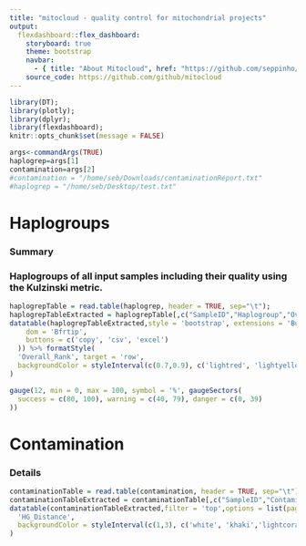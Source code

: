 ```yaml
---
title: "mitocloud - quality control for mitochondrial projects"
output:
  flexdashboard::flex_dashboard:
    storyboard: true
    theme: bootstrap
    navbar:
      - { title: "About Mitocloud", href: "https://github.com/seppinho/mitocloud", align: right }
    source_code: https://github.com/github/mitocloud
---
```


```r
library(DT);
library(plotly);
library(dplyr);
library(flexdashboard);
knitr::opts_chunk$set(message = FALSE)

args<-commandArgs(TRUE)
haplogrep=args[1]
contamination=args[2]
#contamination = "/home/seb/Downloads/contaminationReport.txt"
#haplogrep = "/home/seb/Desktop/test.txt"

```

Haplogroups {.storyboard}
=========================================
### Summary


### Haplogroups of all input samples including their quality using the Kulzinski metric.

```r

haplogrepTable = read.table(haplogrep, header = TRUE, sep="\t");
haplogrepTableExtracted = haplogrepTable[,c("SampleID","Haplogroup","Overall_Rank")]
datatable(haplogrepTableExtracted,style = 'bootstrap', extensions = 'Buttons',filter = 'top',options = list(
    dom = 'Bfrtip',
    buttons = c('copy', 'csv', 'excel')
  )) %>% formatStyle(
  'Overall_Rank', target = 'row',
  backgroundColor = styleInterval(c(0.7,0.9), c('lightred', 'lightyellow','lightgreen'))
)
```

```r
gauge(12, min = 0, max = 100, symbol = '%', gaugeSectors(
  success = c(80, 100), warning = c(40, 79), danger = c(0, 39)
))
```


Contamination {.storyboard}
=========================================

### Details

```r
contaminationTable = read.table(contamination, header = TRUE, sep="\t");
contaminationTableExtracted = contaminationTable[,c("SampleID","Contamination","HgMajor","HgMinor", "HG_Distance")]
datatable(contaminationTableExtracted,filter = 'top',options = list(pageLength = 15)) %>% formatStyle(
  'HG_Distance',
  backgroundColor = styleInterval(c(1,3), c('white', 'khaki','lightcoral'))
)
```
